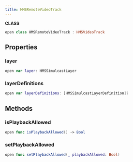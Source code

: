 ```yaml
---
title: HMSRemoteVideoTrack
---
```


**CLASS**

```swift
open class HMSRemoteVideoTrack : HMSVideoTrack
```

## Properties

### layer

```swift
open var layer: HMSSimulcastLayer
```

### layerDefinitions

```swift
open var layerDefinitions: [HMSSimulcastLayerDefinition]?
```

## Methods

### isPlaybackAllowed

```swift
open func isPlaybackAllowed() -> Bool
```

### setPlaybackAllowed

```swift
open func setPlaybackAllowed(_ playbackAllowed: Bool)
```
